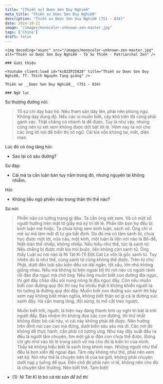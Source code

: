```yaml
---
title: "[Thiền sư] Dược Sơn Duy Nghiễm"
meta_title: "Thiền sư Dược Sơn Duy Nghiễm"
description: "Thiền sư Dược Sơn Duy Nghiễm (751 - 834)"
date: 2024-10-21
image: "/images/monocolor-unknown-zen-master.jpg"
tags: ['China']
draft: false
---
```


<div className="grid xl:grid-cols-8 lg:grid-cols-8 md:grid-cols-2 sm:grid-cols-2 xs:grid-cols-1 gap-8 bg-body dark:bg-darkmode-body">

  <div className="lg:col-span-3 md:col-span-1">

    <img decoding="async" src="/images/monocolor-unknown-zen-master.jpg" alt="Thiền sư Dược Sơn Duy Nghiễm - Tổ Sư Thiền - Patriarchal Zen" />

    ### Giới thiệu

    <Youtube client:load id="kcO2ZP25828" title="Thiền sư Dược Sơn Duy Nghiễm, TT. Thích Nguyên Tạng giảng" />

    Thiền sư __Dược Sơn Duy Nghiễm__ (751 - 834)

</div>

<div className="lg:col-span-5 md:col-span-1">

    ### Ngữ lục

  Sư thượng đường nói:

  > Tổ sư chỉ dạy bảo hộ. Nếu tham sân dậy lên, phải nên phòng ngự.
  Không dạy đụng độ. Nếu các vị muốn biết, cây khô trên đá cũng phải gánh vác.
  Thật chẳng có nhành lá để được.
  Tuy là như vậy, nhưng cũng nên tự xét xem không được dứt bặt lời lẽ.
  Hôm nay ta nói cho các ông lời nói để hiển thị vô ngữ. Cái kia vốn không tai, mắt, diện mạo.

  Lúc đó có ông tăng hỏi:

  - Sao lại có sáu đường?

  Sư đáp:

  - Cái mà ta cần luận bàn tuy nằm trong đó, nhưng nguyên lai không nhiễm.

  Hỏi:

  - Không liễu ngộ phiền não trong thân thì thế nào?

  Sư nói:

  > Phiền não có tướng trạng gì đâu. Ta cần ông xét xem. Vả có một số người hướng trên mặt tờ giấy mà ký trì lời lẽ.
  Phần lớn bọn họ đều bị kinh luận mê hoặc. Ta chưa từng xem kinh luận, sách vở.
  Ông chỉ vì mê sự mà làm mất đi tự gia bất định.
  Do đó mà có tâm sanh tử, chưa học được một lời, nửa câu, một kinh, một luận là liền nói nào là Bồ-đề, Niết-bàn thể nhiếp, không nhiếp.
  Nếu hiểu như thế, tức là sanh tử. Nếu chẳng bị được mất kia trói buộc, liền không còn sanh tử.
  Ông thấy Luật sư nói nào là Ni Tát Kì (1) Đột Cát La vốn là gốc sanh tử.
  Tuy nhiên dù là như thế, cùng sanh tử cũng không thể được. Trên từ chư Phật, dưới đến loài sâu kiến đều có dài ngắn, tốt xấu, lớn nhỏ không giống nhau.
  Nếu mà không từ bên ngoài tới thì nơi nào có ngươi rảnh rỗi đào địa ngục mà chờ ông.
  Nếu ông muốn biết con đường địa ngục, thì giờ đây chảo dầu sôi nung nóng là địa ngục đấy.
  Còn nếu muốn biết con đường quỷ đói thì nay hư nhiều thật ít không khiến người ta tin tưởng là đường quỷ đói đây.
  Muốn biết con đường súc sanh thì hãy xem nay không biết nhân nghĩa, không biết thân sơ gì cả là đường súc sanh đấy.
  Há cần mang lông, đội sừng, bị mổ cắt treo ngược.

  > Muốn biết trời, người, là hiện nay đang thanh tịnh uy nghi trì bát là trời người đấy.
  Bảo nhiệm thì không đọa các con đường, thì thứ nhất không được bỏ cái này, vì cái này không phải dễ được.
  Nên hướng trên đỉnh núi cao cao mà đứng, dưới biển sâu sâu mà đi. Các nơi đó không dễ thực hành, cần phải có tương ưng.
  Như nay đây xuất đầu ra đều là người lắm chuyện, tìm một gã si độn còn chưa thể được.
  Đừng chỉ ghi nhớ vào lời lẽ trong sách vở mà cho đó là kiến tri của mình.
  Thấy kẻ không hiểu biết là sanh lòng khinh mạn. Những người như thế đều là bọn xiển đề ngoại đạo.
  Tâm này không như thế, phải nên xem xét kỹ. Nói như thế là chuyện bên lề của ba giới, không phải chuyện dưới nạp y luống để qua.
  Đến chỗ đó phải nên vi tế, không nên cho đó là chuyện tầm thường. Nên biết thế. Tạm biệt!

  * (1): _Ni Tát Kì là bỏ cả tài sản để bố thí_

  <Notice type="warning" title="cảnh ngữ">

  </Notice>

  <Notice type="tip" title="tác phẩm">

  </Notice>

  <Notice type="info" title="thông tin khác">

  </Notice>

</div>

</div>
